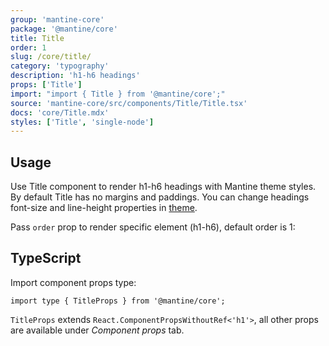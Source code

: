 ```yaml
---
group: 'mantine-core'
package: '@mantine/core'
title: Title
order: 1
slug: /core/title/
category: 'typography'
description: 'h1-h6 headings'
props: ['Title']
import: "import { Title } from '@mantine/core';"
source: 'mantine-core/src/components/Title/Title.tsx'
docs: 'core/Title.mdx'
styles: ['Title', 'single-node']
---
```



## Usage

Use Title component to render h1-h6 headings with Mantine theme styles.
By default Title has no margins and paddings.
You can change headings font-size and line-height properties in [theme](/theming/extend-theme/).

Pass `order` prop to render specific element (h1-h6), default order is 1:

<Demo data={TitleDemos.usage} />

## TypeScript

Import component props type:

```tsx
import type { TitleProps } from '@mantine/core';
```

`TitleProps` extends `React.ComponentPropsWithoutRef<'h1'>`, all other props are available under _Component props_ tab.
